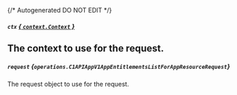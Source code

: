{/* Autogenerated DO NOT EDIT  */}

##### `ctx` [*{ `context.Context` }*](https://pkg.go.dev/context#Context)
The context to use for the request.
---
##### `request` *{`operations.C1APIAppV1AppEntitlementsListForAppResourceRequest`}*
The request object to use for the request.

<Collapsible openLabel={Labels.showProperties} closeLabel={Labels.hideProperties}>
  <C1APIAppV1AppEntitlementsListForAppResourceRequest />
</Collapsible>


